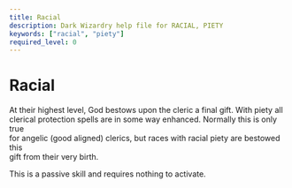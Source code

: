 ```yaml
---
title: Racial
description: Dark Wizardry help file for RACIAL, PIETY
keywords: ["racial", "piety"]
required_level: 0
---
```


# Racial

At their highest level, God bestows upon the cleric a final gift. With piety all  
clerical protection spells are in some way enhanced. Normally this is only true  
for angelic (good aligned) clerics, but races with racial piety are bestowed this  
gift from their very birth.  

This is a passive skill and requires nothing to activate.